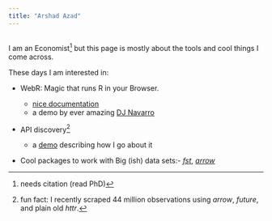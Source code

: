 ```yaml
---
title: "Arshad Azad"
---
```


## 

I am an Economist^[needs citation (read PhD)] but this page is mostly about the tools and cool things I come across.

These days I am interested in:

- WebR: Magic that runs R in your Browser.

  - [nice documentation](https://docs.r-wasm.org/webr/latest/)
  - a demo by ever amazing [DJ Navarro](https://blog.djnavarro.net/posts/2023-04-09_webr/)
  
- API discovery^[fun fact: I recently scraped 44 million observations using _arrow_, _future_, and plain old _httr_.]
  - a [demo](demo-webR.html) describing how I go about it

- Cool packages to work with Big (ish) data sets:- _[fst](https://www.fstpackage.org/)_, _[arrow](https://r4ds.hadley.nz/arrow.html)_